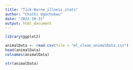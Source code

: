 ```yaml
---
title: "Tick-Borne_illness_stats"
author: "ChiChi Ugochukwu"
date: "2022-10-31"
output: html_document
---
```


```r
library(ggplot2)

animalData <- read.csv(file = "ml_clean_animalData.csv")
head(animalData)
colnames(animalData)
```

```r
str(animalData)
```



```r

```
